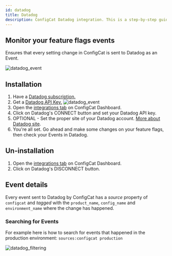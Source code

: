 ```yaml
---
id: datadog
title: Datadog
description: ConfigCat Datadog integration. This is a step-by-step guide on how to connect the ConfigCat feature flag service events to Datadog.
---
```


## Monitor your feature flags events

Ensures that every setting change in ConfigCat is sent to Datadog as an Event.

<img
  src="/docs/assets/datadog_event.png"
  className="zoomable"
  alt="datadog_event"
/>

## Installation

1. Have a <a href="https://www.datadoghq.com/" target="_blank">Datadog subscription.</a>
2. Get a <a href="https://docs.datadoghq.com/account_management/api-app-keys/#api-keys" target="_blank">Datadog API Key.</a>
   <img
     src="/docs/assets/datadog_apikey2.png"
     className="zoomable"
     alt="datadog_event"
   />
3. Open the <a href="https://app.configcat.com/product/integrations" target="_blank">integrations tab</a> on ConfigCat Dashboard.
4. Click on Datadog's CONNECT button and set your Datadog API key.
5. OPTIONAL - Set the proper site of your Datadog account. [More about Datadog site](https://docs.datadoghq.com/getting_started/site/).
6. You're all set. Go ahead and make some changes on your feature flags, then check your Events in Datadog.

## Un-installation

1. Open the <a href="https://app.configcat.com/product/integrations" target="_blank">integrations tab</a> on ConfigCat Dashboard.
2. Click on Datadog's DISCONNECT button.

## Event details

Every event sent to Datadog by ConfigCat has a _source_ property of `configcat` and _tagged_ with the `product_name`, `config_name` and
`environment_name` where the change has happened.

### Searching for Events

For example here is how to search for events that happened in the production environment: `sources:configcat production`

<img
  src="/docs/assets/datadog_filtering.png"
  className="zoomable"
  alt="datadog_filtering"
/>
